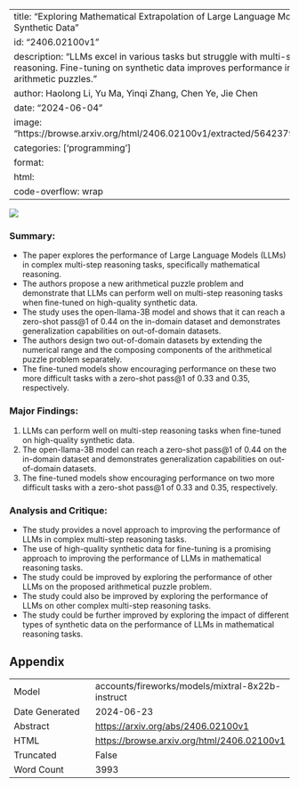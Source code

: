 
---
title: "Exploring Mathematical Extrapolation of Large Language Models with Synthetic Data"
id: "2406.02100v1"
description: "LLMs excel in various tasks but struggle with multi-step reasoning. Fine-tuning on synthetic data improves performance in complex arithmetic puzzles."
author: Haolong Li, Yu Ma, Yinqi Zhang, Chen Ye, Jie Chen
date: "2024-06-04"
image: "https://browse.arxiv.org/html/2406.02100v1/extracted/5642379/dn.png"
categories: ['programming']
format:
  html:
    code-overflow: wrap
---

![](https://browse.arxiv.org/html/2406.02100v1/extracted/5642379/dn.png)

### Summary:

- The paper explores the performance of Large Language Models (LLMs) in complex multi-step reasoning tasks, specifically mathematical reasoning.
- The authors propose a new arithmetical puzzle problem and demonstrate that LLMs can perform well on multi-step reasoning tasks when fine-tuned on high-quality synthetic data.
- The study uses the open-llama-3B model and shows that it can reach a zero-shot pass@1 of 0.44 on the in-domain dataset and demonstrates generalization capabilities on out-of-domain datasets.
- The authors design two out-of-domain datasets by extending the numerical range and the composing components of the arithmetical puzzle problem separately.
- The fine-tuned models show encouraging performance on these two more difficult tasks with a zero-shot pass@1 of 0.33 and 0.35, respectively.

### Major Findings:

1. LLMs can perform well on multi-step reasoning tasks when fine-tuned on high-quality synthetic data.
2. The open-llama-3B model can reach a zero-shot pass@1 of 0.44 on the in-domain dataset and demonstrates generalization capabilities on out-of-domain datasets.
3. The fine-tuned models show encouraging performance on two more difficult tasks with a zero-shot pass@1 of 0.33 and 0.35, respectively.

### Analysis and Critique:

- The study provides a novel approach to improving the performance of LLMs in complex multi-step reasoning tasks.
- The use of high-quality synthetic data for fine-tuning is a promising approach to improving the performance of LLMs in mathematical reasoning tasks.
- The study could be improved by exploring the performance of other LLMs on the proposed arithmetical puzzle problem.
- The study could also be improved by exploring the performance of LLMs on other complex multi-step reasoning tasks.
- The study could be further improved by exploring the impact of different types of synthetic data on the performance of LLMs in mathematical reasoning tasks.

## Appendix

|          |          |
|----------|----------|
| Model     | accounts/fireworks/models/mixtral-8x22b-instruct       |
| Date Generated     | 2024-06-23       |
| Abstract | [https://arxiv.org/abs/2406.02100v1](https://arxiv.org/abs/2406.02100v1)        |
| HTML     | [https://browse.arxiv.org/html/2406.02100v1](https://browse.arxiv.org/html/2406.02100v1)       |
| Truncated       | False       |
| Word Count       | 3993       |